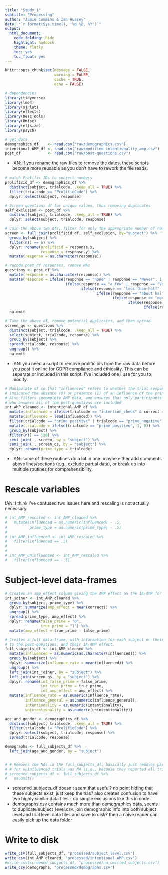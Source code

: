 ```yaml
---
title: "Study 1"
subtitle: "Processing"
author: "Jamie Cummins & Ian Hussey"
date: "`r format(Sys.time(), '%d %B, %Y')`"
output:
  html_document:
    code_folding: hide
    highlight: haddock
    theme: flatly
    toc: yes
    toc_float: yes
---
```


```r

knitr::opts_chunk$set(message = FALSE, 
                      warning = FALSE, 
                      cache = TRUE,
                      echo = FALSE)

```

```r

# dependencies
library(tidyverse)
library(lme4)
library(sjPlot)
library(effects)
library(DescTools)
library(Rmisc)
library(effsize)
library(psych)

# get data
demographics_df    <- read.csv("raw/demographics.csv")
intentional_AMP_df <- read.csv("raw/modified_intentionality_amp.csv")
post_df            <- read.csv("raw/post-questions.csv")

```

- IAN: if you rename the raw files to remove the dates, these scripts become more reusable as you don't have to rework the file reads.

```r

# match Prolific IDs to subject numbers
prolificid_df <- demographics_df %>%
  distinct(subject, trialcode, .keep_all = TRUE) %>%
  filter(trialcode == "ProlificCode") %>%
  dplyr::select(subject, response) 

# Screen questions df for unique values, thus removing duplicates
self_exclusion <- post_df %>%
  distinct(subject, trialcode, .keep_all = TRUE) %>%
  dplyr::select(subject, trialcode, response)

# Join the above two dfs, filter for only the appropriate number of rows
screen <- full_join(prolificid_df, self_exclusion, by="subject") %>%
  group_by(subject) %>% 
  filter(n() == 6) %>%
  dplyr::rename(prolificid = response.x, 
                response = response.y) %>%
  mutate(response = as.character(response))

# recode post_df responses, remove NAs
questions <- post_df %>%
  mutate(response = as.character(response)) %>%
  mutate(response = ifelse(response == "none" | response == "Never", 1,
                           ifelse(response == "a few" | response == "Very rarely", 2, 
                                  ifelse(response == "less than half" | response == "Somewhat rarely", 3,
                                         ifelse(response == "about half" | response == "Sometimes", 4,
                                                ifelse(response == "more than half", 5, 
                                                       ifelse(response == "most", 6,
                                                              ifelse(response == "all", 7, response)))))))) %>%
  na.omit

# Take the above df, remove potential duplicates, and then spread
screen_qs <- questions %>%
  distinct(subject, trialcode, .keep_all = TRUE) %>%
  select(subject, trialcode, response) %>%
  group_by(subject) %>%
  spread(trialcode, response) %>%
  ungroup() %>% 
  na.omit

```

- IAN: you need a script to remove prolific ids from the raw data before you post it online for GDPR compliance and ethicality. This can be separate or included in this script. I've included one i use for you to modify.

```r

# Manipulate df so that "influenced" refers to whether the trial response 
# indicated the absence (0) or presence (1) of an influence of the prime
# Also filters incomplete AMP data, and ensures that only participants 
# who answers all of the post-questions are included
int_AMP_cleaned <- intentional_AMP_df %>%
  mutate(influenced = ifelse(trialcode == "intention_check" & correct == 1, 1, 0)) %>%
  mutate(influenced = lead(influenced)) %>%
  filter(trialcode == "prime_positive" | trialcode == "prime_negative") %>%
  mutate(trialcode = ifelse(trialcode == "prime_positive", 1, 0)) %>%
  group_by(subject) %>% 
  filter(n() == 120) %>%
  semi_join(., screen, by = "subject") %>%
  semi_join(., screen_qs, by = "subject") %>%
  dplyr::rename(prime_type = trialcode)

```

- IAN: some of these routines do a lot in one. maybe either add comments above lines/sections (e.g., exclude partial data), or break up into multiple routines for comprehensibility. 

# Rescale variables

IAN: I think i've confused two issues here and rescaling is not actually necessary.

```r

# int_AMP_rescaled <- int_AMP_cleaned %>%
#   mutate(influenced = as.numeric(influenced) - .5,
#          prime_type = as.numeric(prime_type) - .5)
# 
# int_AMP_influenced <- int_AMP_rescaled %>%
#   filter(influenced == .5)
# 
# 
# int_AMP_uninfluenced <- int_AMP_rescaled %>%
#   filter(influenced == -.5)

```

# Subject-level data-frames 

```r

# Creates an amp_effect column giving the AMP effect on the IA-AMP for each subject.
int_joiner <- int_AMP_cleaned %>%
  group_by(subject, prime_type) %>%
  dplyr::summarize(amp_effect = mean(correct)) %>%
  ungroup() %>%
  spread(prime_type, amp_effect) %>%
  dplyr::rename(false_prime = "0",
                true_prime = "1") %>%
  mutate(amp_effect = true_prime - false_prime)

# Creates a full data-frame, with information for each subject on their responses 
# to the post-questions, and their IA-AMP effect.
full_subjects_df <- int_AMP_cleaned %>%
  mutate(influenced = as.numeric(as.character(influenced))) %>%
  group_by(subject) %>%
  dplyr::summarize(influence_rate = mean(influenced)) %>%
  ungroup() %>%
  left_join(int_joiner, by = "subject") %>%
  left_join(screen_qs, by = "subject") %>%
  dplyr::rename(int_false_prime = false_prime, 
                int_true_prime = true_prime, 
                int_amp_effect = amp_effect) %>%
  mutate(influence_rate = as.numeric(influence_rate),
         influence_general = as.numeric(influence_general),
         intentionality = as.numeric(intentionality),
         unintentionality = as.numeric(unintentionality))

age_and_gender <- demographics_df %>%
  distinct(subject, trialcode, .keep_all = TRUE) %>%
  filter(trialcode != "ProlificCode") %>%
  dplyr::select(subject, trialcode, response) %>%
  spread(trialcode, response)

demographs <- full_subjects_df %>%
  left_join(age_and_gender, by = "subject")


# # Removes the NAs in the full_subjects_df: basically just removes participants whose AMP effect
# # for uninfluenced trials was NA (i.e., because they reported all trials as influenced).
# screened_subjects_df <- full_subjects_df %>%
#   na.omit()

```

- screened_subjects_df doesn't seem that useful? no point hiding that these subjects exist, just keep the nas? also creates confusion to have two highly similar data files - do simple exclusions like this in code
- demographs.csv contains much more than demographics data, seems to duplicate subject_level.csv. join demographic info into both subject level and trial level data files and save to disk? then a naive reader can easily pick up the data folder

# Write to disk

```r

write_csv(full_subjects_df, "processed/subject_level.csv")
write_csv(int_AMP_cleaned, "processed/intentional_AMP.csv")
#write_csv(screened_subjects_df, "processed/na_omitted_subjects.csv")
write_csv(demographs, "processed/demographs.csv")

```
